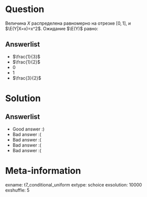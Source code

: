 Question
========

Величина  $X$ распределена равномерно на отрезке $[0,1]$, и $\E(Y|X=x)=x^2$. 
Ожидание $\E(Y)$ равно:

Answerlist
----------
*  $\frac{1}{3}$
*  $\frac{1}{2}$
*  $0$
*  $1$
*  $\frac{3}{2}$

Solution
========

Answerlist
----------
*  Good answer :)
*  Bad answer :(
*  Bad answer :(
*  Bad answer :(
*  Bad answer :(

Meta-information
================
exname: t7_conditional_uniform
extype: schoice
exsolution: 10000
exshuffle: 5
